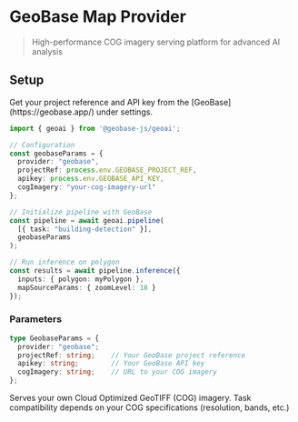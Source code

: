 
# GeoBase Map Provider
> High-performance COG imagery serving platform for advanced AI analysis

## Setup

<Callout type="info" emoji="🔑">
  Get your project reference and API key from the [GeoBase](https://geobase.app/) under settings.
</Callout>

```typescript
import { geoai } from '@geobase-js/geoai';

// Configuration
const geobaseParams = {
  provider: "geobase",
  projectRef: process.env.GEOBASE_PROJECT_REF,
  apikey: process.env.GEOBASE_API_KEY, 
  cogImagery: "your-cog-imagery-url"
};

// Initialize pipeline with GeoBase
const pipeline = await geoai.pipeline(
  [{ task: "building-detection" }],
  geobaseParams
);

// Run inference on polygon
const results = await pipeline.inference({
  inputs: { polygon: myPolygon },
  mapSourceParams: { zoomLevel: 18 }
});
```

### Parameters

```typescript
type GeobaseParams = {
  provider: "geobase";
  projectRef: string;    // Your GeoBase project reference
  apikey: string;        // Your GeoBase API key  
  cogImagery: string;    // URL to your COG imagery
};
```

<Callout type="warning" emoji="🌍">
  Serves your own Cloud Optimized GeoTIFF (COG) imagery. Task compatibility depends on your COG specifications (resolution, bands, etc.)
</Callout>
